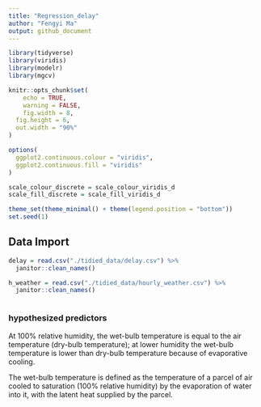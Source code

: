 ```yaml
---
title: "Regression_delay"
author: "Fengyi Ma"
output: github_document
---
```


```r
library(tidyverse)
library(viridis)
library(modelr)
library(mgcv)

knitr::opts_chunk$set(
	echo = TRUE,
	warning = FALSE,
	fig.width = 8, 
  fig.height = 6,
  out.width = "90%"
)

options(
  ggplot2.continuous.colour = "viridis",
  ggplot2.continuous.fill = "viridis"
)

scale_colour_discrete = scale_colour_viridis_d
scale_fill_discrete = scale_fill_viridis_d

theme_set(theme_minimal() + theme(legend.position = "bottom"))
set.seed(1)
```

## Data Import
```r
delay = read.csv("./tidied_data/delay.csv") %>% 
  janitor::clean_names() 

h_weather = read.csv("./tidied_data/hourly_weather.csv") %>% 
  janitor::clean_names() 
```

```r

```

### hypothesized predictors
At 100% relative humidity, the wet-bulb temperature is equal to the air temperature (dry-bulb temperature); at lower humidity the wet-bulb temperature is lower than dry-bulb temperature because of evaporative cooling.

The wet-bulb temperature is defined as the temperature of a parcel of air cooled to saturation (100% relative humidity) by the evaporation of water into it, with the latent heat supplied by the parcel.

